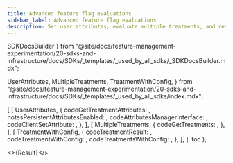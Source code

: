 ```yaml
---
title: Advanced feature flag evaluations
sidebar_label: Advanced feature flag evaluations
description: Set user attributes, evaluate multiple treatments, and retrieve treatment config data.
---
```


  SDKDocsBuilder
} from "@site/docs/feature-management-experimentation/20-sdks-and-infrastructure/docs/SDKs/_templates/_used_by_all_sdks/_SDKDocsBuilder.mdx";

  UserAttributes,
  MultipleTreatments,
  TreatmentWithConfig,
} from "@site/docs/feature-management-experimentation/20-sdks-and-infrastructure/docs/SDKs/_templates/_used_by_all_sdks/index.mdx";





  [
    [
      UserAttributes,
      {
        codeGetTreatmentAttributes:       <GetTreatmentAttributes />,
        notesPersistentAttributesEnabled: <NotesPersistentAttributes />,
        codeAttributesManagerInterface:   <AttributesManagerInterface />,
        codeClientSetAttribute:           <ClientSetAttribute />,
      },
    ],
    [
      MultipleTreatments,
      {
        codeGetTreatments: <GetTreatments />,
      },
    ],
    [
      TreatmentWithConfig,
      {
        codeTreatmentResult:      <TreatmentResult />,
        codeTreatmentWithConfig:  <GetTreatmentWithConfig />,
        codeTreatmentsWithConfig: <GetTreatmentsWithConfig />,
      },
    ],
  ],
  toc
);

<>{Result}</>